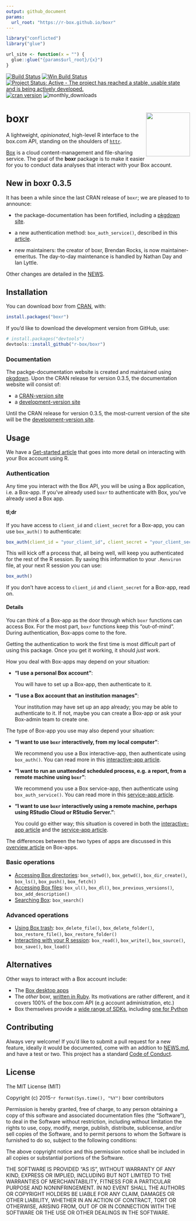 ```yaml
---
output: github_document
params:
  url_root: "https://r-box.github.io/boxr"
---
```



<!-- README.md is generated from README.Rmd. Please edit that file -->

```r
library("conflicted")
library("glue")

url_site <- function(x = "") {
  glue::glue("{params$url_root}/{x}")
}
```


[![Build Status](https://travis-ci.org/r-box/boxr.svg)](https://travis-ci.org/r-box/boxr)
[![Win Build Status](https://ci.appveyor.com/api/projects/status/github/r-box/boxr?branch=master&svg=true)](https://ci.appveyor.com/project/r-box/boxr)
[![Project Status: Active - The project has reached a stable, usable state and is being actively developed.](https://img.shields.io/badge/repo%20status-active-brightgreen.svg)](https://www.repostatus.org/#active)
[![cran version](https://www.r-pkg.org/badges/version/boxr)](https://cran.rstudio.com/web/packages/boxr)
![monthly_downloads](https://cranlogs.r-pkg.org/badges/boxr)

# boxr <img src="man/figures/logo.png" align="right" alt="" width="120" />

A lightweight, *opinionated*, high-level R interface to the box.com API, standing on the shoulders of [`httr`](https://github.com/r-lib/httr).

[Box](https://www.box.com) is a cloud content-management and file-sharing service. The goal of the **boxr** package is to make it easier for you to conduct data analyses that interact with your Box account.

## New in boxr 0.3.5

It has been a while since the last CRAN release of `boxr`; we are pleased to to announce:

  - the package-documentation has been fortified, including a [pkgdown site](`r url_site()`).

  - a new authentication method: `box_auth_service()`, described in this [article](`r url_site("articles/boxr-app-service.html")`).
  
  - new maintainers: the creator of boxr, Brendan Rocks, is now maintainer-emeritus. The day-to-day maintenance is handled by Nathan Day and Ian Lyttle.
  
Other changes are detailed in the [NEWS](https://r-box.github.io/boxr/news/index.html).

## Installation

You can download boxr from [CRAN](https://CRAN.R-project.org/package=boxr), with:

```R
install.packages("boxr")
```
 
If you'd like to download the development version from GitHub, use:

```R
# install.packages("devtools")
devtools::install_github("r-box/boxr")
```

### Documentation

The packge-documentation website is created and maintained using [pkgdown](https://pkgdown.r-lib.org). Upon the CRAN release for version 0.3.5, the documentation website will consist of:

  - a [CRAN-version site](`r url_site()`)
  - a [development-version site](`r url_site("dev")`) 

Until the CRAN release for version 0.3.5, the most-current version of the site will be the [development-version site](`r url_site("dev")`).  

## Usage

We have a [Get-started article](`r url_site("articles/boxr.html")`) that goes into more detail on interacting with your Box account using R.

### Authentication

Any time you interact with the Box API, you will be using a Box application, i.e. a Box-app. If you've already used `boxr` to authenticate with Box, you've already used a Box app.

#### tl;dr

If you have access to `client_id` and `client_secret` for a Box-app, you can use `box_auth()` to authenticate:

```r
box_auth(client_id = "your_client_id", client_secret = "your_client_secret")
```

This will kick off a process that, all being well, will keep you authenticated for the rest of the R session. By saving this information to your `.Renviron` file, at your next R session you can use:

```r
box_auth()
```

If you don't have access to `client_id` and `client_secret` for a Box-app, read on.

#### Details

You can think of a Box-app as the door through which `boxr` functions can access Box. For the most part, `boxr` functions keep this "out-of-mind". During authentication, Box-apps come to the fore. 

Getting the authentication to work the first time is most difficult part of using this package. Once you get it working, it should *just work*.

How you deal with Box-apps may depend on your situation:

  - **"I use a personal Box account"**:
  
    You will have to set up a Box-app, then authenticate to it.
  
  - **"I use a Box account that an institution manages"**:
  
    Your institution may have set up an app already; you may be able to authenticate to it. If not, maybe you can create a Box-app or ask your Box-admin team to create one.

The type of Box-app you use may also depend your situation:

  - **"I want to use `boxr` interactively, from my local computer"**:
  
    We recommend you use a Box interactive-app, then authenticate using `box_auth()`. You can read more in this [interactive-app article](`r url_site("articles/boxr-app-interactive.html")`).
    
  - **"I want to run an unattended scheduled process, e.g. a report, from a remote machine using `boxr`"**: 
  
    We recommend you use a Box service-app, then authenticate using `box_auth_service()`. You can read more in this [service-app article](`r url_site("articles/boxr-app-service.html")`).
    
  - **"I want to use `boxr` interactively using a remote machine, perhaps using RStudio Cloud or RStudio Server."**: 
  
    You could go either way; this situation is covered in both the [interactive-app article](`r url_site("articles/boxr-app-interactive.html#transfer")`) and the [service-app article](`r url_site("articles/boxr-app-service.html#transfer")`).
  
The differences between the two types of apps are discussed in this [overview article](`r url_site("articles/boxr-apps.html")`) on Box-apps.
 
### Basic operations

  - [Accessing Box directories](`r url_site("articles/boxr.html#accessing-box-directories-folders")`): `box_setwd()`, `box_getwd()`, `box_dir_create()`, `box_ls()`, `box_push()`, `box_fetch()`
  - [Accessing Box files](`r url_site("articles/boxr.html#accessing-box-files")`): `box_ul()`, `box_dl()`, `box_previous_versions()`, `box_add_description()`
  - [Searching Box](`r url_site("articles/boxr.html#searching-box")`): `box_search()`

### Advanced operations

  - [Using Box trash](`r url_site("articles/boxr.html#using-box-trash")`): `box_delete_file()`, `box_delete_folder()`, `box_restore_file()`, `box_restore_folder()`
  - [Interacting with your R session](`r url_site("articles/boxr.html#interacting-with-your-r-session")`): `box_read()`, `box_write()`, `box_source()`, `box_save()`, `box_load()`

## Alternatives

Other ways to interact with a Box account include:

  - The [Box desktop apps](https://www.box.com/resources/downloads)
  - The *other* boxr, [written in Ruby](https://github.com/cburnette/boxr). Its motivations are rather different, and it covers 100% of the box.com API (e.g account administration, etc.)
  - Box themselves provide a [wide range of SDKs](https://github.com/box), including [one for Python](https://github.com/box/box-python-sdk)

## Contributing

Always very welcome! If you'd like to submit a pull request for a new feature, ideally it would be documented, come with an addtion to [NEWS.md](`r url_site("news/index.html")`), and have a test or two. This project has a standard [Code of Conduct](`r url_site("CONDUCT.html")`).

## License

The MIT License (MIT)

Copyright (c) 2015-`r format(Sys.time(), "%Y")` boxr contributors

Permission is hereby granted, free of charge, to any person obtaining a copy
of this software and associated documentation files (the "Software"), to deal
in the Software without restriction, including without limitation the rights
to use, copy, modify, merge, publish, distribute, sublicense, and/or sell
copies of the Software, and to permit persons to whom the Software is
furnished to do so, subject to the following conditions:

The above copyright notice and this permission notice shall be included in all
copies or substantial portions of the Software.

THE SOFTWARE IS PROVIDED "AS IS", WITHOUT WARRANTY OF ANY KIND, EXPRESS OR
IMPLIED, INCLUDING BUT NOT LIMITED TO THE WARRANTIES OF MERCHANTABILITY,
FITNESS FOR A PARTICULAR PURPOSE AND NONINFRINGEMENT. IN NO EVENT SHALL THE
AUTHORS OR COPYRIGHT HOLDERS BE LIABLE FOR ANY CLAIM, DAMAGES OR OTHER
LIABILITY, WHETHER IN AN ACTION OF CONTRACT, TORT OR OTHERWISE, ARISING FROM,
OUT OF OR IN CONNECTION WITH THE SOFTWARE OR THE USE OR OTHER DEALINGS IN THE
SOFTWARE.



